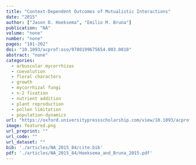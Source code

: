 ```yaml
---
title: "Context-Dependent Outcomes of Mutualistic Interactions"
date: "2015"
author: ["Jason D. Hoeksema", "Emilio M. Bruna"]
publication: "NA"
volume: "none"
number: "none"
pages: "181-202"
doi: "10.1093/acprof:oso/9780199675654.003.0010"
abstract: "none"
categories: 
  - arbuscular mycorrhizas
  - coevolution
  - floral characters
  - growth
  - mycorrhizal fungi
  - n-2 fixation
  - nutrient addition
  - plant reproduction
  - pollen limitation
  - population-dynamics
url: "https://oxford.universitypressscholarship.com/view/10.1093/acprof:oso/9780199675654.001.0001/acprof-9780199675654-chapter-10"
image: featured.png
url_preprint: ""
url_code: ""
url_dataset: ""
bib: './articles/NA_2015_84/cite.bib'
pdf: './articles/NA_2015_84/Hoeksema_and_Bruna_2015.pdf'
---
```

